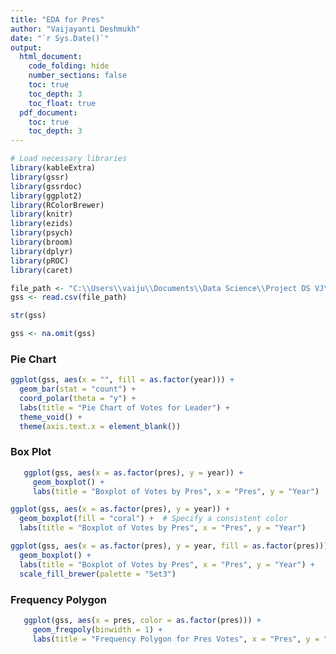 ```yaml
---
title: "EDA for Pres"
author: "Vaijayanti Deshmukh"
date: "`r Sys.Date()`"
output:
  html_document:
    code_folding: hide
    number_sections: false
    toc: true
    toc_depth: 3
    toc_float: true
  pdf_document:
    toc: true
    toc_depth: 3
---
```



```r
# Load necessary libraries
library(kableExtra)
library(gssr)
library(gssrdoc)
library(ggplot2)
library(RColorBrewer)
library(knitr)
library(ezids)
library(psych)
library(broom)
library(dplyr)
library(pROC)
library(caret)
```

```r
file_path <- "C:\\Users\\vaiju\\Documents\\Data Science\\Project DS VJ\\Project2 VD\\GSS_data.csv"
gss <- read.csv(file_path)

str(gss)

gss <- na.omit(gss)
```

### Pie Chart
```r
ggplot(gss, aes(x = "", fill = as.factor(year))) + 
  geom_bar(stat = "count") + 
  coord_polar(theta = "y") + 
  labs(title = "Pie Chart of Votes for Leader") + 
  theme_void() +
  theme(axis.text.x = element_blank())

```

### Box Plot
```r
   ggplot(gss, aes(x = as.factor(pres), y = year)) + 
     geom_boxplot() + 
     labs(title = "Boxplot of Votes by Pres", x = "Pres", y = "Year")
```


```r
ggplot(gss, aes(x = as.factor(pres), y = year)) + 
  geom_boxplot(fill = "coral") +  # Specify a consistent color
  labs(title = "Boxplot of Votes by Pres", x = "Pres", y = "Year")

```
```r
ggplot(gss, aes(x = as.factor(pres), y = year, fill = as.factor(pres))) + 
  geom_boxplot() + 
  labs(title = "Boxplot of Votes by Pres", x = "Pres", y = "Year") + 
  scale_fill_brewer(palette = "Set3")  

```

### Frequency Polygon
```r
   ggplot(gss, aes(x = pres, color = as.factor(pres))) + 
     geom_freqpoly(binwidth = 1) + 
     labs(title = "Frequency Polygon for Pres Votes", x = "Pres", y = "Frequency")
```

